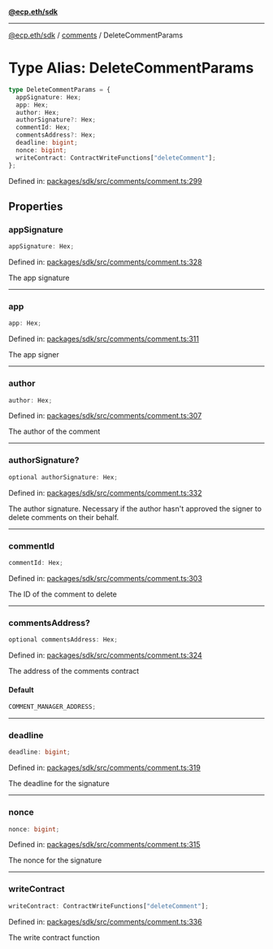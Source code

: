 [**@ecp.eth/sdk**](../../index.mdx)

---

[@ecp.eth/sdk](/sdk-reference/index.mdx) / [comments](/sdk-reference/comments/index.mdx) / DeleteCommentParams

# Type Alias: DeleteCommentParams

```ts
type DeleteCommentParams = {
  appSignature: Hex;
  app: Hex;
  author: Hex;
  authorSignature?: Hex;
  commentId: Hex;
  commentsAddress?: Hex;
  deadline: bigint;
  nonce: bigint;
  writeContract: ContractWriteFunctions["deleteComment"];
};
```

Defined in: [packages/sdk/src/comments/comment.ts:299](https://github.com/ecp-eth/comments-monorepo/blob/main/packages/sdk/src/comments/comment.ts#L299)

## Properties

### appSignature

```ts
appSignature: Hex;
```

Defined in: [packages/sdk/src/comments/comment.ts:328](https://github.com/ecp-eth/comments-monorepo/blob/main/packages/sdk/src/comments/comment.ts#L328)

The app signature

---

### app

```ts
app: Hex;
```

Defined in: [packages/sdk/src/comments/comment.ts:311](https://github.com/ecp-eth/comments-monorepo/blob/main/packages/sdk/src/comments/comment.ts#L311)

The app signer

---

### author

```ts
author: Hex;
```

Defined in: [packages/sdk/src/comments/comment.ts:307](https://github.com/ecp-eth/comments-monorepo/blob/main/packages/sdk/src/comments/comment.ts#L307)

The author of the comment

---

### authorSignature?

```ts
optional authorSignature: Hex;
```

Defined in: [packages/sdk/src/comments/comment.ts:332](https://github.com/ecp-eth/comments-monorepo/blob/main/packages/sdk/src/comments/comment.ts#L332)

The author signature. Necessary if the author hasn't approved the signer to delete comments on their behalf.

---

### commentId

```ts
commentId: Hex;
```

Defined in: [packages/sdk/src/comments/comment.ts:303](https://github.com/ecp-eth/comments-monorepo/blob/main/packages/sdk/src/comments/comment.ts#L303)

The ID of the comment to delete

---

### commentsAddress?

```ts
optional commentsAddress: Hex;
```

Defined in: [packages/sdk/src/comments/comment.ts:324](https://github.com/ecp-eth/comments-monorepo/blob/main/packages/sdk/src/comments/comment.ts#L324)

The address of the comments contract

#### Default

```ts
COMMENT_MANAGER_ADDRESS;
```

---

### deadline

```ts
deadline: bigint;
```

Defined in: [packages/sdk/src/comments/comment.ts:319](https://github.com/ecp-eth/comments-monorepo/blob/main/packages/sdk/src/comments/comment.ts#L319)

The deadline for the signature

---

### nonce

```ts
nonce: bigint;
```

Defined in: [packages/sdk/src/comments/comment.ts:315](https://github.com/ecp-eth/comments-monorepo/blob/main/packages/sdk/src/comments/comment.ts#L315)

The nonce for the signature

---

### writeContract

```ts
writeContract: ContractWriteFunctions["deleteComment"];
```

Defined in: [packages/sdk/src/comments/comment.ts:336](https://github.com/ecp-eth/comments-monorepo/blob/main/packages/sdk/src/comments/comment.ts#L336)

The write contract function
